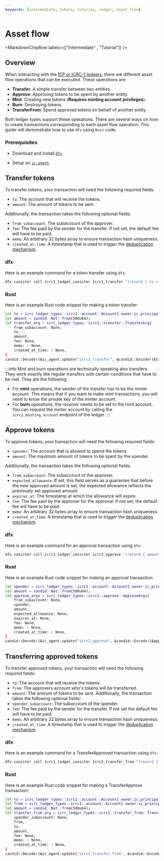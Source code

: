 ```yaml
---
keywords: [intermediate, tokens, tutorial, ledger, asset flow]
---
```




# Asset flow

<MarkdownChipRow labels={["Intermediate" , "Tutorial"]} />

## Overview

When interacting with the [ICP or ICRC-1 ledgers](/docs/developer-docs/defi/tokens/ledger/overview.mdx), there are different asset flow operations that can be executed.  These operations are:

* **Transfer**: A simple transfer between two entities.
* **Approve**: Approving tokens to be spent by another entity. 
* **Mint**: Creating new tokens (**Requires minting account privileges**).
* **Burn**: Destroying tokens. 
* **TransferFrom**: Spend approved tokens on behalf of another entity. 

Both ledger types support these operations. There are several ways on how to create transactions corresponding to each asset flow operation. This guide will demonstrate how to use `dfx` using `Rust` code. 

### Prerequisites 

* Download and install [`dfx`](/docs/current/developer-docs/developer-tools/cli-tools/cli-reference/dfx-parent).

* Setup an [`ic-agent`](https://crates.io/crates/ic-agent).

## Transfer tokens

To transfer tokens, your transaction will need the following required fields: 

* `to`: The account that will receive the tokens.
* `amount`: The amount of tokens to be sent.

Additionally, the transaction takes the following optional fields:

* `from_subaccount`: The subaccount of the approver.
* `fee`: The fee paid by the sender for the transfer. If not set, the default fee will have to be paid. 
* `memo`: An arbitrary 32 bytes array to ensure transaction hash uniqueness.
* `created_at_time`: A timestamp that is used to trigger the [deduplication mechanism](https://github.com/dfinity/ICRC-1/blob/main/standards/ICRC-1/README.md#transaction_deduplication). 

### dfx
Here is an example command for a token transfer using `dfx`:
```bash
dfx canister call icrc1_ledger_canister icrc1_transfer "(record { to = record { owner = principal \"sckqo-e2vyl-4rqqu-5g4wf-pqskh-iynjm-46ixm-awluw-ucnqa-4sl6j-mqe\";};  amount = 10_000;})"
```

### Rust
Here is an example Rust code snippet for making a token transfer:
```bash
let to = icrc_ledger_types::icrc1::account::Account{ owner:ic_principal::Principal::from_slice(&[1, 2, 3, 4]) , subaccount: None};
let amount = candid::Nat::from(500u64);
let transfer_arg = icrc_ledger_types::icrc1::transfer::TransferArg{
    from_subaccount: None,
    to,
    amount,
    fee: None,
    memo: : None,
    created_at_time: : None,
}
candid::Decode!(&ic_agent.update("icrc1_transfer", &candid::Encode!(&transfer_arg)?).await.unwrap(), Result<candid::Nat, icrc_ledger_types::icrc1::transfer::TransferError>).unwrap();
```
:::info
Mint and burn operations are technically speaking also transfers. They work exactly like regular transfers with certain conditions that have to be met. They are the following:
* For **mint** operations, the sender of the transfer has to be the minter account. This means that if you want to make mint transactions, you will need to know the private key of the minter account.
* For **burn** operations, the receiver needs to be set to the mint account. You can request the minter account by calling the `icrc1_minting_account` endpoint of the ledger. 
:::

## Approve tokens
To approve tokens, your transaction will need the following required fields: 

* `spender`: The account that is allowed to spend the tokens.
* `amount`: The maximum amount of tokens to be spent by the spender.

Additionally, the transaction takes the following optional fields:

* `from_subaccount`: The subaccount of the approver.
* `expected_allowance`: If set, this field serves as a guarantee that before the new approved amount is set, the expected allowance reflects the previously set approved amount. 
* `expires_at`: The timestamp at which the allowance will expire. 
* `fee`: The fee paid by the approver for the approval. If not set, the default fee will have to be paid. 
* `memo`: An arbitrary 32 bytes array to ensure transaction hash uniqueness.
* `created_at_time`: A timestamp that is used to trigger the [deduplication mechanism](https://github.com/dfinity/ICRC-1/blob/main/standards/ICRC-1/README.md#transaction_deduplication). 

### dfx
Here is an example command for an approval transaction using `dfx`:
```bash
dfx canister call icrc1_ledger_canister icrc2_approve "(record { amount = 500; spender = record{owner = principal \"sckqo-e2vyl-4rqqu-5g4wf-pqskh-iynjm-46ixm-awluw-ucnqa-4sl6j-mqe\";} })"
```

### Rust
Here is an example Rust code snippet for making an approval transaction:
```bash
let spender = icrc_ledger_types::icrc1::account::Account{ owner:ic_principal::Principal::from_slice(&[1, 2, 3, 4]) , subaccount: None};
let amount = candid::Nat::from(500u64);
let approve_args = icrc_ledger_types::icrc1::approve::ApproveArgs{
    from_subaccount: None,
    spender,
    amount,
    expected_allowance: None,
    expires_at: None,
    fee: None,
    memo: : None,
    created_at_time: : None,
}
candid::Decode!(&ic_agent.update("icrc2_approve", &candid::Encode!(&approve_args)?).await.unwrap(), Result<candid::Nat, icrc_ledger_types::icrc2::approve::ApproveError>).unwrap();
```

## Transferring approved tokens
To transfer approved tokens, your transaction will need the following required fields: 
* `to`: The account that will receive the tokens.
* `from`: The approvers account who's tokens will be transferred. 
* `amount`: The amount of tokens to be sent.
Additionally, the transaction takes the following optional fields:
* `spender_subaccount`: The subaccount of the spender.
* `fee`: The fee paid by the sender for the transfer. If not set the default fee will have to be paid. 
* `memo`: An arbitrary 32 bytes array to ensure transaction hash uniqueness.
* `created_at_time`: A timestamp that is used to trigger the [deduplication mechanism](https://github.com/dfinity/ICRC-1/blob/main/standards/ICRC-1/README.md#transaction_deduplication). 

### dfx
Here is an example command for a TransferApproved transaction using `dfx`:
```bash
dfx canister call icrc1_ledger_canister icrc2_transfer_from "(record { from = record { owner = principal \"ltyfs-qiaaa-aaaak-aan3a-cai\";}; to = record { owner = principal \"sckqo-e2vyl-4rqqu-5g4wf-pqskh-iynjm-46ixm-awluw-ucnqa-4sl6j-mqe\";};  amount = 500;})"
```

### Rust
Here is an example Rust code snippet for making a TransferApprove transaction:
```bash
let to = icrc_ledger_types::icrc1::account::Account{ owner:ic_principal::Principal::from_slice(&[1, 2, 3, 4]) , subaccount: None};
let from = icrc_ledger_types::icrc1::account::Account{ owner:ic_principal::Principal::from_slice(&[5, 6, 7, 8]) , subaccount: None};
let amount = candid::Nat::from(500u64);
let transfer_from_arg = icrc_ledger_types::icrc1::transfer_from::TransferFromArgs{
    spender_subaccount: None,
    from,
    to,
    amount,
    fee: None,
    memo: : None,
    created_at_time: : None,
}
candid::Decode!(&ic_agent.update("icrc2_transfer_from", &candid::Encode!(&transfer_from_arg)?).await.unwrap(), Result<candid::Nat, icrc_ledger_types::icrc2::transfer_from::TransferFromError>).unwrap();
```